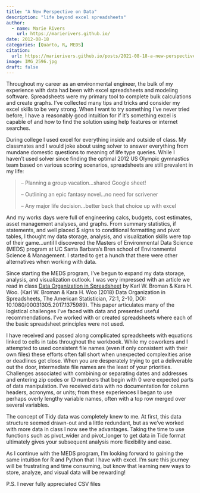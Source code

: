 ```yaml
---
title: "A New Perspective on Data"
description: "life beyond excel spreadsheets"
author:
  - name: Marie Rivers
    url: https://marierivers.github.io/
date: 2012-08-18
categories: [Quarto, R, MEDS]
citation: 
  url: https://marierivers.github.io/posts/2021-08-18-a-new-perspective-on-data/ 
image: IMG_2596.jpg
draft: false
---
```


Throughout my career as an environmental engineer, the bulk of my experience with data had been with excel spreadsheets and modeling software. Spreadsheets were my primary tool to complete bulk calculations and create graphs. I’ve collected many tips and tricks and consider my excel skills to be very strong. When I want to try something I’ve never tried before, I have a reasonably good intuition for if it’s something excel is capable of and how to find the solution using help features or internet searches.

During college I used excel for everything inside and outside of class. My classmates and I would joke about using solver to answer everything from mundane domestic questions to meaning of life type queries. While I haven’t used solver since finding the optimal 2012 US Olympic gymnastics team based on various scoring scenarios, spreadsheets are still prevalent in my life:

> -- Planning a group vacation…shared Google sheet!
>
> -- Outlining an epic fantasy novel…no need for scrivener
>
> -- Any major life decision…better back that choice up with excel 

And my works days were full of engineering calcs, budgets, cost estimates, asset management analyses, and graphs. From summary statistics, if statements, and well placed $ signs to conditional formatting and pivot tables, I thought my data storage, analysis, and visualization skills were top of their game…until I discovered the Masters of Environmental Data Science (MEDS) program at UC Santa Barbara’s Bren school of Environmental Science & Management. I started to get a hunch that there were other alternatives when working with data.

Since starting the MEDS program, I’ve begun to expand my data storage, analysis, and visualization outlook. I was very impressed with an article we read in class [Data Organization in Spreadsheet](https://www.tandfonline.com/doi/full/10.1080/00031305.2017.1375989?scroll=top&needAccess=true) by Karl W. Broman & Kara H. Woo. (Karl W. Broman & Kara H. Woo (2018) Data Organization in Spreadsheets, The American Statistician, 72:1, 2-10, DOI: 10.1080/00031305.2017.1375989). This paper articulates many of the logistical challenges I’ve faced with data and presented useful recommendations. I’ve worked with or created spreadsheets where each of the basic spreadsheet principles were not used. 

I have received and passed along complicated spreadsheets with equations linked to cells in tabs throughout the workbook. While my coworkers and I attempted to used consistent file names (even if only consistent with their own files) these efforts often fall short when unexpected complexities arise or deadlines get close. When you are desperately trying to get a deliverable out the door, intermediate file names are the least of your priorities. Challenges associated with combining or separating dates and addresses and entering zip codes or ID numbers that begin with 0 were expected parts of data manipulation. I’ve received data with no documentation for column headers, acronyms, or units; from these experiences I began to use perhaps overly lengthy variable names, often with a top row merged over several variables.

The concept of Tidy data was completely knew to me. At first, this data structure seemed drawn-out and a little redundant, but as we’ve worked with more data in class I now see the advantages. Taking the time to use functions such as pivot_wider and pivot_longer to get data in Tide format ultimately gives your subsequent analysis more flexibility and ease.

As I continue with the MEDS program, I’m looking forward to gaining the same intuition for R and Python that I have with excel. I’m sure this journey will be frustrating and time consuming, but know that learning new ways to store, analyze, and visual data will be rewarding!

P.S. I never fully appreciated CSV files